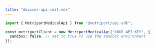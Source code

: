 ```yaml
---
title: "devices-api-init.mdx"
---
```


```typescript
import { MetriportMedicalApi } from "@metriport/api-sdk";

const metriportClient = new MetriportMedicalApi("YOUR_API_KEY", {
  sandbox: false, // set to true to use the sandbox environment
});
```
